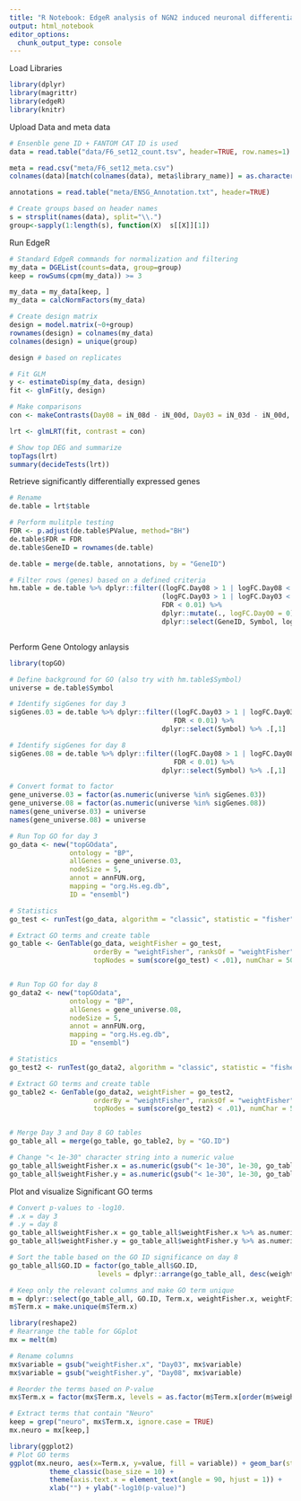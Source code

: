 ```yaml
---
title: "R Notebook: EdgeR analysis of NGN2 induced neuronal differentiation"
output: html_notebook
editor_options: 
  chunk_output_type: console
---
```


Load Libraries
```r
library(dplyr) 
library(magrittr)
library(edgeR)
library(knitr)
```


Upload Data and meta data
```r

# Ensenble gene ID + FANTOM CAT ID is used
data = read.table("data/F6_set12_count.tsv", header=TRUE, row.names=1)

meta = read.csv("meta/F6_set12_meta.csv")
colnames(data)[match(colnames(data), meta$library_name)] = as.character(meta$perturb_id)

annotations = read.table("meta/ENSG_Annotation.txt", header=TRUE)

# Create groups based on header names
s = strsplit(names(data), split="\\.")
group<-sapply(1:length(s), function(X)  s[[X]][1])

```

Run EdgeR
```r

# Standard EdgeR commands for normalization and filtering
my_data = DGEList(counts=data, group=group)
keep = rowSums(cpm(my_data)) >= 3

my_data = my_data[keep, ]
my_data = calcNormFactors(my_data)

# Create design matrix
design = model.matrix(~0+group)
rownames(design) = colnames(my_data)
colnames(design) = unique(group)

design # based on replicates

# Fit GLM
y <- estimateDisp(my_data, design)
fit <- glmFit(y, design)

# Make comparisons
con <- makeContrasts(Day08 = iN_08d - iN_00d, Day03 = iN_03d - iN_00d, levels=design)

lrt <- glmLRT(fit, contrast = con)

# Show top DEG and summarize
topTags(lrt)
summary(decideTests(lrt))


```

Retrieve significantly differentially expressed genes
```r

# Rename
de.table = lrt$table

# Perform mulitple testing 
FDR <- p.adjust(de.table$PValue, method="BH") 
de.table$FDR = FDR
de.table$GeneID = rownames(de.table)

de.table = merge(de.table, annotations, by = "GeneID")

# Filter rows (genes) based on a defined criteria
hm.table = de.table %>% dplyr::filter((logFC.Day08 > 1 | logFC.Day08 < (-1)) | 
                                      (logFC.Day03 > 1 | logFC.Day03 < (-1)), 
                                      FDR < 0.01) %>% 
                                      dplyr::mutate(., logFC.Day00 = 0) %>%
                                      dplyr::select(GeneID, Symbol, logFC.Day00, logFC.Day03, logFC.Day08, FDR)



```


Perform Gene Ontology anlaysis
```r

library(topGO)

# Define background for GO (also try with hm.table$Symbol) 
universe = de.table$Symbol

# Identify sigGenes for day 3
sigGenes.03 = de.table %>% dplyr::filter((logFC.Day03 > 1 | logFC.Day03 < (-1)), 
                                         FDR < 0.01) %>% 
                                      dplyr::select(Symbol) %>% .[,1]

# Identify sigGenes for day 8
sigGenes.08 = de.table %>% dplyr::filter((logFC.Day08 > 1 | logFC.Day08 < (-1)), 
                                         FDR < 0.01) %>% 
                                      dplyr::select(Symbol) %>% .[,1]

# Convert format to factor
gene_universe.03 = factor(as.numeric(universe %in% sigGenes.03))   
gene_universe.08 = factor(as.numeric(universe %in% sigGenes.08))   
names(gene_universe.03) = universe
names(gene_universe.08) = universe

# Run Top GO for day 3
go_data <- new("topGOdata",
               ontology = "BP",  
               allGenes = gene_universe.03,   
               nodeSize = 5,  
               annot = annFUN.org,  
               mapping = "org.Hs.eg.db", 
               ID = "ensembl")  

# Statistics 
go_test <- runTest(go_data, algorithm = "classic", statistic = "fisher")

# Extract GO terms and create table
go_table <- GenTable(go_data, weightFisher = go_test,
                     orderBy = "weightFisher", ranksOf = "weightFisher",
                     topNodes = sum(score(go_test) < .01), numChar = 50 )


# Run Top GO for day 8
go_data2 <- new("topGOdata",
               ontology = "BP",  
               allGenes = gene_universe.08,   
               nodeSize = 5,  
               annot = annFUN.org,  
               mapping = "org.Hs.eg.db", 
               ID = "ensembl")  

# Statistics 
go_test2 <- runTest(go_data2, algorithm = "classic", statistic = "fisher")

# Extract GO terms and create table
go_table2 <- GenTable(go_data2, weightFisher = go_test2,
                     orderBy = "weightFisher", ranksOf = "weightFisher",
                     topNodes = sum(score(go_test2) < .01), numChar = 50 )


# Merge Day 3 and Day 8 GO tables
go_table_all = merge(go_table, go_table2, by = "GO.ID")

# Change "< 1e-30" character string into a numeric value
go_table_all$weightFisher.x = as.numeric(gsub("< 1e-30", 1e-30, go_table_all$weightFisher.x))
go_table_all$weightFisher.y = as.numeric(gsub("< 1e-30", 1e-30, go_table_all$weightFisher.y))

```


Plot and visualize Significant GO terms
```r

# Convert p-values to -log10. 
# .x = day 3
# .y = day 8
go_table_all$weightFisher.x = go_table_all$weightFisher.x %>% as.numeric %>% -log10(.)
go_table_all$weightFisher.y = go_table_all$weightFisher.y %>% as.numeric %>% -log10(.)

# Sort the table based on the GO ID significance on day 8
go_table_all$GO.ID = factor(go_table_all$GO.ID, 
                      levels = dplyr::arrange(go_table_all, desc(weightFisher.y))$GO.ID )

# Keep only the relevant columns and make GO term unique
m = dplyr::select(go_table_all, GO.ID, Term.x, weightFisher.x, weightFisher.y)
m$Term.x = make.unique(m$Term.x)

library(reshape2)
# Rearrange the table for GGplot
mx = melt(m)

# Rename columns
mx$variable = gsub("weightFisher.x", "Day03", mx$variable)
mx$variable = gsub("weightFisher.y", "Day08", mx$variable)

# Reorder the terms based on P-value
mx$Term.x = factor(mx$Term.x, levels = as.factor(m$Term.x[order(m$weightFisher.y, decreasing = TRUE)]) )

# Extract terms that contain "Neuro"
keep = grep("neuro", mx$Term.x, ignore.case = TRUE)
mx.neuro = mx[keep,]

library(ggplot2)
# Plot GO terms
ggplot(mx.neuro, aes(x=Term.x, y=value, fill = variable)) + geom_bar(stat = "identity", position = "dodge") +
          theme_classic(base_size = 10) +  
          theme(axis.text.x = element_text(angle = 90, hjust = 1)) + 
          xlab("") + ylab("-log10(p-value)") 



```

